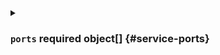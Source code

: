 

<PartialName />


<PartialLabels />


<PartialAnnotations />


<PartialType />



<details className="config-field" data-expandable="true">
<summary>

### `ports` <span class="config-field-required" data-required="false">required</span> <span class="config-field-type">object[]</span> <span class="config-field-default"></span> <span class="config-field-enum"></span> {#service-ports}



</summary>

<PartialPorts />


</details>


<PartialExternalIPs />


<PartialClusterIP />


<PartialExternalName />


<PartialExternalTrafficPolicy />


<PartialHealthCheckNodePort />


<PartialIpFamily />


<PartialLoadBalancerIP />


<PartialLoadBalancerSourceRanges />


<PartialPublishNotReadyAddresses />


<PartialSessionAffinity />


<PartialSessionAffinityConfig />


<PartialTopologyKeys />
